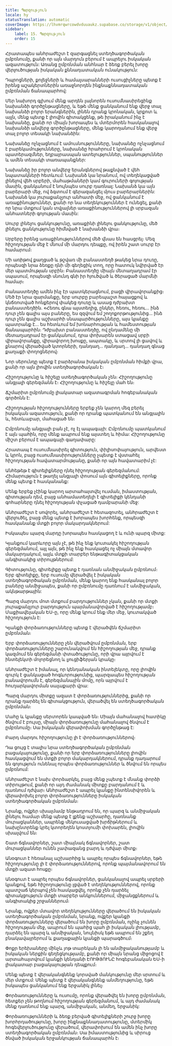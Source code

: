 ```yaml
---
title: Պարզություն
locale: hy
statusTranslation: automatic
coverImage: https://lhvmrqwrcowdvduuaukz.supabase.co/storage/v1/object/public/strapi-uploads/small_cover-educacion-fundamental.webp-2d51a7828a2b1309555be27f7e2a61a0.webp
sidebar:
    label: 15. Պարզություն
    order: 15
---
```

Հրատապես անհրաժեշտ է զարգացնել ստեղծագործական ըմբռնումը, քանի որ այն մարդուն բերում է ապրելու իսկական ազատություն: Առանց ըմբռնման անհնար է ձեռք բերել խորը վերլուծության իսկական քննադատական ունակություն:

Դպրոցների, քոլեջների և համալսարանների ուսուցիչները պետք է իրենց աշակերտներին առաջնորդեն ինքնաքննադատական ըմբռնման ճանապարհով:

Մեր նախորդ գլխում մենք արդեն լայնորեն ուսումնասիրեցինք նախանձի գործընթացները, և եթե մենք ցանկանում ենք վերջ տալ նախանձի բոլոր երանգներին, լինեն դրանք կրոնական, կրքոտ և այլն, մենք պետք է լիովին գիտակցենք, թե իրականում ինչ է նախանձը, քանի որ միայն խորապես և մտերմորեն հասկանալով նախանձի անվերջ գործընթացները, մենք կարողանում ենք վերջ տալ բոլոր տեսակի նախանձին:

Նախանձը ոչնչացնում է ամուսնությունները, նախանձը ոչնչացնում է բարեկամությունները, նախանձը հրահրում է կրոնական պատերազմներ, եղբայրասպան ատելություններ, սպանություններ և ամեն տեսակի տառապանքներ:

Նախանձը իր բոլոր անվերջ երանգներով թաքնված է վեհ նպատակների հետևում: Նախանձ կա նրանում, ով տեղեկացված լինելով վեհ սրբերի, մահաթմաների կամ գուրուների գոյության մասին, ցանկանում է նույնպես սուրբ դառնալ: Նախանձ կա այն բարերարի մեջ, ով ձգտում է գերազանցել մյուս բարերարներին: Նախանձ կա յուրաքանչյուր անհատի մեջ, ով ցանկանում է առաքինություններ, քանի որ նա տեղեկություններ է ունեցել, քանի որ նրա մտքում կան տվյալներ առաքինություններով լի սրբազան անհատների գոյության մասին:

Սուրբ լինելու ցանկությունը, առաքինի լինելու ցանկությունը, մեծ լինելու ցանկությունը հիմնված է նախանձի վրա։

Սրբերը իրենց առաքինություններով մեծ վնաս են հասցրել։ Մեզ հիշողության մեջ է մնում մի մարդու դեպքը, ով իրեն շատ սուրբ էր համարում։

Մի առիթով քաղցած և թշվառ մի բանաստեղծ թակեց նրա դուռը, որպեսզի նրա ձեռքը դնի մի գեղեցիկ տող, որը հատուկ նվիրված էր մեր պատմության սրբին։ Բանաստեղծը միայն մետաղադրամ էր սպասում, որպեսզի սնունդ գնի իր հյուծված և ծերացած մարմնի համար։

Բանաստեղծը ամեն ինչ էր պատկերացնում, բացի վիրավորանքից։ Մեծ էր նրա զարմանքը, երբ սուրբը բարեպաշտ հայացքով և կնճռոտված հոնքերով փակեց դուռը և ասաց դժբախտ բանաստեղծին. «Հեռու գնա այստեղից, ընկեր, հեռու, հեռու... ինձ դուր չեն գալիս այս բաները, ես զզվում եմ շողոքորթությունից... ինձ դուր չեն գալիս աշխարհի սնապարծությունները, այս կյանքը պատրանք է... ես հետևում եմ խոնարհության և համեստության ճանապարհին։ Դժբախտ բանաստեղծը, ով ընդամենը մի մետաղադրամ էր ցանկանում, դրա փոխարեն ստացավ սրբի վիրավորանքը, վիրավորող խոսքը, ապտակը, և սրտով լի ցավով և քնարով վերածված կտորների, դանդաղ... դանդաղ... դանդաղ գնաց քաղաքի փողոցներով։

Նոր սերունդը պետք է բարձրանա իսկական ըմբռնման հիմքի վրա, քանի որ այն լիովին ստեղծագործական է։

Հիշողությունը և հիշելը ստեղծագործական չեն։ Հիշողությունը անցյալի գերեզմանն է։ Հիշողությունը և հիշելը մահ են։

Ճշմարիտ ըմբռնումը լիակատար ազատագրման հոգեբանական գործոնն է:

Հիշողության հիշողությունները երբեք չեն կարող մեզ բերել իսկական ազատություն, քանի որ դրանք պատկանում են անցյալին և, հետևաբար, մահացած են։

Ըմբռնումը անցյալի բան չէ, ոչ էլ ապագայի: Ըմբռնումը պատկանում է այն պահին, որը մենք ապրում ենք այստեղ և հիմա: Հիշողությունը միշտ բերում է ապագայի գաղափարը:

Հրատապ է ուսումնասիրել գիտություն, փիլիսոփայություն, արվեստ և կրոն, բայց ուսումնասիրությունները չպետք է վստահել հիշողության հավատարմությանը, քանի որ այն հավատարիմ չէ:

Անհեթեթ է գիտելիքները դնել հիշողության գերեզմանում: Հիմարություն է թաղել անցյալի փոսում այն գիտելիքները, որոնք մենք պետք է հասկանանք:

Մենք երբեք չէինք կարող արտահայտվել ուսման, իմաստության, գիտության դեմ, բայց անհամատեղելի է գիտելիքի կենդանի գոհարները դնել հիշողության փչացած դամբարանի մեջ:

Անհրաժեշտ է սովորել, անհրաժեշտ է հետազոտել, անհրաժեշտ է վերլուծել, բայց մենք պետք է խորապես խորհենք, որպեսզի հասկանանք մտքի բոլոր մակարդակներում:

Իսկապես պարզ մարդը խորապես հասկացող է և ունի պարզ միտք:

Կյանքում կարևորը այն չէ, թե ինչ ենք կուտակել հիշողության գերեզմանում, այլ այն, թե ինչ ենք հասկացել ոչ միայն մտավոր մակարդակում, այլև մտքի տարբեր ենթագիտակցական անգիտակից տիրույթներում:

Գիտությունը, գիտելիքը պետք է դառնան անմիջական ըմբռնում։ Երբ գիտելիքը, երբ ուսումը վերածվել է իսկական ստեղծագործական ըմբռնման, մենք կարող ենք հասկանալ բոլոր բաները անմիջապես, քանի որ ըմբռնումը դառնում է անմիջական, ակնթարթային:

Պարզ մարդու մոտ մտքում բարդություններ չկան, քանի որ մտքի յուրաքանչյուր բարդություն պայմանավորված է հիշողությամբ։ Մաքիավելական ԵՍ-ը, որը մենք կրում ենք մեր մեջ, կուտակված հիշողություն է:

Կյանքի փորձառությունները պետք է վերածվեն ճշմարիտ ըմբռնման։

Երբ փորձառությունները չեն վերածվում ըմբռնման, երբ փորձառությունները շարունակվում են հիշողության մեջ, դրանք կազմում են գերեզմանի փտածությունը, որի վրա այրվում է ինտելեկտի մոլորեցնող և լյուցիֆերյան կրակը։

Անհրաժեշտ է իմանալ, որ կենդանական ինտելեկտը, որը լիովին զուրկ է ցանկացած հոգևորությունից, պարզապես հիշողության բանավորումն է, գերեզմանային մոմը, որն այրվում է հուղարկավորման սալաքարի վրա:

Պարզ մարդու միտքը ազատ է փորձառություններից, քանի որ դրանք դարձել են գիտակցություն, վերածվել են ստեղծագործական ըմբռնման։

Մահը և կյանքը սերտորեն կապված են։ Միայն մահանալով հատիկը ծնվում է բույսը, միայն փորձառությունը մահանալով ծնվում է ըմբռնումը։ Սա իսկական վերափոխման գործընթաց է:

Բարդ մարդու հիշողությունը լի է փորձառություններով։

Դա ցույց է տալիս նրա ստեղծագործական ըմբռնման բացակայությունը, քանի որ երբ փորձառությունները լիովին հասկացվում են մտքի բոլոր մակարդակներում, դրանք դադարում են գոյություն ունենալ որպես փորձառություններ և ծնվում են որպես ըմբռնում:

Անհրաժեշտ է նախ փորձարկել, բայց մենք չպետք է մնանք փորձի տիրույթում, քանի որ այդ ժամանակ միտքը բարդանում է և դառնում դժվար։ Անհրաժեշտ է ապրել կյանքը ինտենսիվորեն և վերափոխել բոլոր փորձառությունները իսկական ստեղծագործական ըմբռնման։

Նրանք, ովքեր սխալմամբ ենթադրում են, որ պարզ և անմիջական լինելու համար մենք պետք է լքենք աշխարհը, դառնանք մուրացկաններ, ապրենք մեկուսացված խրճիթներում և նախընտրենք կրել կտորեղեն կոստյումի փոխարեն, լիովին սխալվում են։

Շատ ճգնավորներ, շատ միայնակ ճգնավորներ, շատ մուրացկաններ ունեն չափազանց բարդ և դժվար միտք։

Անօգուտ է հեռանալ աշխարհից և ապրել որպես ճգնավորներ, եթե հիշողությունը լի է փորձառություններով, որոնք պայմանավորում են մտքի ազատ հոսքը։

Անօգուտ է ապրել որպես ճգնավորներ, ցանկանալով ապրել սրբերի կյանքով, եթե հիշողությունը լցված է տեղեկություններով, որոնք պատշաճ կերպով չեն հասկացվել, որոնք չեն դարձել գիտակցություն մտքի տարբեր անկյուններում, միջանցքներում և անգիտակից շրջաններում։

Նրանք, ովքեր մտավոր տեղեկությունները վերածում են իսկական ստեղծագործական ըմբռնման, նրանք, ովքեր կյանքի փորձառությունները վերածում են խորը ըմբռնման, ոչինչ չունեն հիշողության մեջ, ապրում են պահից պահ լի իսկական լիությամբ, դարձել են պարզ և անմիջական, նույնիսկ եթե ապրում են շքեղ բնակավայրերում և քաղաքային կյանքի պարագծում։

Փոքր երեխաները մինչև յոթ տարեկան լի են անմիջականությամբ և իսկական ներքին գեղեցկությամբ, քանի որ միայն նրանց միջոցով է արտահայտվում կյանքի կենդանի ԷՈՒԹՅՈՒՆԸ հոգեբանական ԵՍ-ի լիակատար բացակայության դեպքում։

Մենք պետք է վերականգնենք կորսված մանկությունը մեր սրտում և մեր մտքում: Մենք պետք է վերականգնենք անմեղությունը, եթե իսկապես ցանկանում ենք երջանիկ լինել։

Փորձառությունները և ուսումը, որոնք վերածվել են խորը ըմբռնման, հետքեր չեն թողնում հիշողության գերեզմանում, և այդ ժամանակ մենք դառնում ենք պարզ, անմիջական, անմեղ, երջանիկ:

Փորձառությունների և ձեռք բերված գիտելիքների շուրջ խորը խորհրդածությունը, խորը ինքնաքննադատությունը, մտերմիկ հոգեվերլուծությունը վերածում, վերափոխում են ամեն ինչ խորը ստեղծագործական ըմբռնման։ Սա իմաստությունից և սիրուց ծնված իսկական երջանկության ճանապարհն է։
